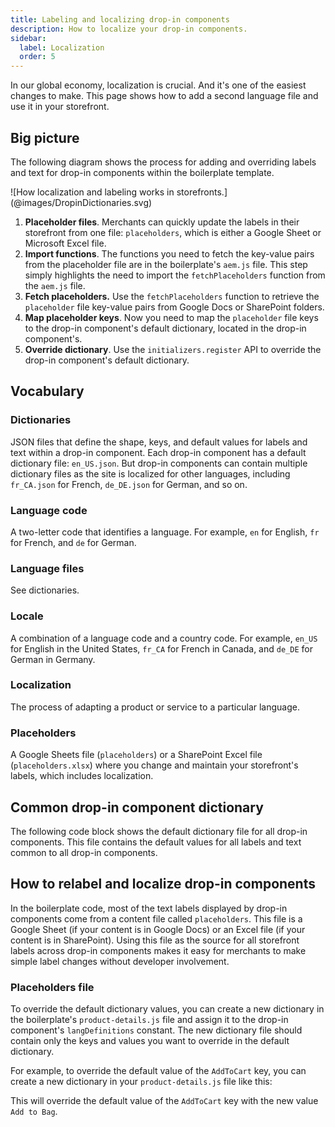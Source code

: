 ```yaml
---
title: Labeling and localizing drop-in components
description: How to localize your drop-in components.
sidebar:
  label: Localization
  order: 5
---
```



In our global economy, localization is crucial. And it's one of the easiest changes to make. This page shows how to add a second language file and use it in your storefront.

## Big picture

The following diagram shows the process for adding and overriding labels and text for drop-in components within the boilerplate template.

<Diagram caption="How localization and labeling works in storefronts.">
  ![How localization and labeling works in storefronts.](@images/DropinDictionaries.svg)
</Diagram>

<Callouts>

1. **Placeholder files**. Merchants can quickly update the labels in their storefront from one file: `placeholders`, which is either a Google Sheet or Microsoft Excel file.
1. **Import functions**. The functions you need to fetch the key-value pairs from the placeholder file are in the boilerplate's `aem.js` file. This step simply highlights the need to import the `fetchPlaceholders` function from the `aem.js` file.
1. **Fetch placeholders.** Use the `fetchPlaceholders` function to retrieve the `placeholder` file key-value pairs from Google Docs or SharePoint folders.
1. **Map placeholder keys**. Now you need to map the `placeholder` file keys to the drop-in component's default dictionary, located in the drop-in component's.
1. **Override dictionary**. Use the `initializers.register` API to override the drop-in component's default dictionary.

</Callouts>

## Vocabulary

<Vocabulary>

### Dictionaries

JSON files that define the shape, keys, and default values for labels and text within a drop-in component. Each drop-in component has a default dictionary file: `en_US.json`. But drop-in components can contain multiple dictionary files as the site is localized for other languages, including `fr_CA.json` for French, `de_DE.json` for German, and so on.

### Language code

A two-letter code that identifies a language. For example, `en` for English, `fr` for French, and `de` for German.

### Language files

See dictionaries.

### Locale

A combination of a language code and a country code. For example, `en_US` for English in the United States, `fr_CA` for French in Canada, and `de_DE` for German in Germany.

### Localization

The process of adapting a product or service to a particular language.

### Placeholders

A Google Sheets file (`placeholders`) or a SharePoint Excel file (`placeholders.xlsx`) where you change and maintain your storefront's labels, which includes localization.
</Vocabulary>

## Common drop-in component dictionary

The following code block shows the default dictionary file for all drop-in components. This file contains the default values for all labels and text common to all drop-in components.

<CodeImport
  code={dictionary}
  title="Common drop-in component dictionary"
  lang="typescript"
  frame="none"
/>

## How to relabel and localize drop-in components

In the boilerplate code, most of the text labels displayed by drop-in components come from a content file called `placeholders`. This file is a Google Sheet (if your content is in Google Docs) or an Excel file (if your content is in SharePoint). Using this file as the source for all storefront labels across drop-in components makes it easy for merchants to make simple label changes without developer involvement.

### Placeholders file

To override the default dictionary values, you can create a new dictionary in the boilerplate's `product-details.js` file and assign it to the drop-in component's `langDefinitions` constant. The new dictionary file should contain only the keys and values you want to override in the default dictionary.

For example, to override the default value of the `AddToCart` key, you can create a new dictionary in your `product-details.js` file like this:

This will override the default value of the `AddToCart` key with the new value `Add to Bag`.

